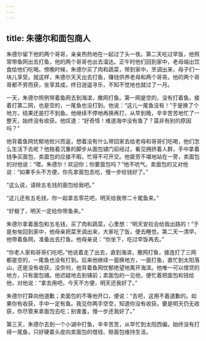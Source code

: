```yaml
---
---
---
```

title: 朱德尔和面包商人
---




朱德尔留下他的两个哥哥，亲亲热热地在一起过了头一夜。第二天吃过早饭，他照常带鱼网出去打鱼，他的两个哥哥也出去溜达。正午时他们回到家中，老母端出饮食给他们吃喝。傍晚时候，朱德尔买了肉和蔬菜，带到家中，烹调出来，母子们一块儿享受。就这样，朱德尔天天出去打鱼，赚钱供养老母和两个哥哥。他的两个哥哥都不劳而获，坐享其成，终日逍遥寻乐，不知不觉地也就过了一月。

一天，朱德尔照例带着鱼网去到海滨，撒网打鱼。第一网是空的，没有打着鱼。接着打第二网，也是空的，一尾鱼也没打到。他说：“这儿一尾鱼没有！”于是换了个地方，结果还是打不到鱼。他继续不停地再换再打，从早到晚，辛辛苦苦地忙了一整天，始终没有收获。他叹道：“好奇怪！难道海中没有鱼了？莫非有别的原因吗？”

他背着鱼网忧郁地败兴而返，想着没有什么带回家去给老母和哥哥们吃喝，他们怎么生活下去呢？他拖着沉重的脚步从面包铺门前经过，看见拥挤着人群，手中拿着钱争买面包，卖面包的应接不暇，忙得不可开交。他疲劳不堪地站在一旁，卖面包的对他说：“喂，朱德尔！欢迎你；你要面包吗？”他不吭气。卖面包的又对他说：“如果手头不方便，你先拿面包去吃，慢一步给钱好了。”

“这么说，请赊五毛钱的面包给我吧。”

“这儿还有五毛钱，你一起拿去零花吧，明天给我带二十尾鱼来。”

“好极了，明天一定给你带鱼来。”

朱德尔拿着面包和五毛钱，买了肉和蔬菜，心里想：“明天安拉会给我出路的！”于是匆匆回到家中，他母亲把菜烹调出来，大家吃了饭，便去睡觉。第二天一清早，他带着鱼网，准备出去打鱼。他母亲说：“你坐下，吃过早饭再去。”

“你老人家和哥哥们吃吧。”他说着走了出去，直到海滨，撒网打鱼，接连打了三网都是空的，一尾鱼也没有打到。后来他继续一面换地方，一面打鱼，直忙到太阳落山，还是没有收获。没奈何，他背着鱼网忧郁绝望地离开海滨。他唯一可以借贷的地方，只有面包铺。他迟疑地去到铺前；卖面包的一见他，便忙着把面包和钱给他，对他说：“拿去用吧，今天不方便，明天还我好了。”

朱德尔打算向他道歉；卖面包的不等他开口，便说：“去吧，这用不着道歉的。如果你有收获，手中一定有鱼。我见你两手空空，知道你没有收获。要是明天仍无收获，你尽管来拿面包去吃；别害羞，慢一步还我好了。”

第三天，朱德尔去到一个小湖中打鱼，辛辛苦苦，从早忙到太阳西偏，始终没有打得一尾鱼，只好硬着头皮向卖面包的借钱、赊面包维持生活。